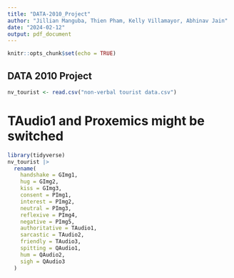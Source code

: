 ```yaml
---
title: "DATA-2010_Project"
author: "Jillian Manguba, Thien Pham, Kelly Villamayor, Abhinav Jain"
date: "2024-02-12"
output: pdf_document
---
```


```r
knitr::opts_chunk$set(echo = TRUE)
```

## DATA 2010 Project

```r
nv_tourist <- read.csv("non-verbal tourist data.csv")
```

# TAudio1 and Proxemics might be switched
```r
library(tidyverse)
nv_tourist |>
  rename(
    handshake = GImg1,
    hug = GImg2,
    kiss = GImg3,
    consent = PImg1,
    interest = PImg2,
    neutral = PImg3,
    reflexive = PImg4,
    negative = PImg5,
    authoritative = TAudio1,
    sarcastic = TAudio2,
    friendly = TAudio3,
    spitting = QAudio1,
    hum = QAudio2,
    sigh = QAudio3
  )
```